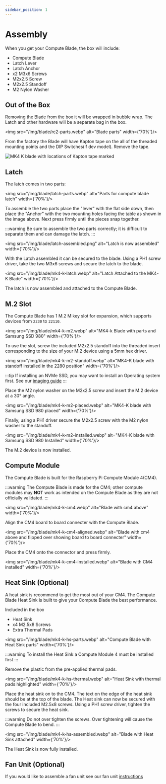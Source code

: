 ```yaml
---
sidebar_position: 1
---
```


# Assembly

When you get your Compute Blade, the box will include:
- Compute Blade
- Latch Lever
- Latch Anchor
- x2 M3x6 Screws
- M2x2.5 Screw
- M2x2.5 Standoff
- M2 Nylon Washer

## Out of  the Box

Removing the Blade from the box it will be wrapped in bubble wrap. The Latch and other hardware will be a separate bag in the box.

<img src="/img/blade/rc2-parts.webp" alt="Blade parts" width={'70%'}/>

From the factory the Blade will have Kapton tape on the all of the threaded mounting points and the DIP Switches(if dev model). Remove the tape.

<img src="/img/blade/mk4-k-kapton.webp" alt="MK4 K blade with locations of Kapton tape marked"/>

## Latch

The latch comes in two parts:

<img src="/img/blade/latch-parts.webp" alt="Parts for compute blade latch" width={'70%'}/>

To assemble the two parts place the "lever" with the flat side down, then place the "Anchor" with the two mounting holes facing the table as shown in the image above.
Next press firmly until the pieces snap together.

:::warning
Be sure to assemble the two parts correctly; it is difficult to separate them and can damage the latch.
:::

<img src="/img/blade/latch-assembled.png" alt="Latch is now assembled" width={'70%'}/>

With the Latch assembled it can be secured to the blade. Using a PH1 screw driver, take the two M3x6 screws and secure the latch to the blade.

<img src="/img/blade/mk4-k-latch.webp" alt="Latch Attached to the MK4-K Blade" width={'70%'}/>

The latch is now assembled and attached to the Compute Blade.

## M.2 Slot

The Compute Blade has 1 M.2 M key slot for expansion, which supports devices from `2230` to `22110`.

<img src="/img/blade/mk4-k-m2.webp" alt="MK4-k Blade with parts and Samsung SSD 980" width={'70%'}/>

To use the slot, screw the included M2x2.5 standoff into the threaded insert corresponding to the size of your M.2 device using a 5mm hex driver.

<img src="/img/blade/mk4-k-m2-standoff.webp" alt="MK4-K blade with standoff installed in the 2280 position" width={'70%'}/>

:::tip
If installing an NVMe SSD, you may want to install an Operating system first. See our [imaging guide](/blade/getting-started/image?boot=ssd)
:::

Place the M2 nylon washer on the M2x2.5 screw and insert the M.2 device at a 30° angle.

<img src="/img/blade/mk4-k-m2-placed.webp" alt="MK4-K blade with Samsung SSD 980 placed" width={'70%'}/>

Finally, using a PH1 driver secure the M2x2.5 screw with the M2 nylon washer to the standoff.

<img src="/img/blade/mk4-k-m2-installed.webp" alt="MK4-K blade with Samsung SSD 980 Installed" width={'70%'}/>

The M.2 device is now installed.

## Compute Module

The Compute Blade is built for the Raspberry Pi Compute Module 4(CM4). 

:::warning
The Compute Blade is made for the CM4; other compute modules may **NOT** work as intended on the Compute Blade as they are not officially validated.
:::

<img src="/img/blade/mk4-k-cm4.webp" alt="Blade with cm4 above" width={'70%'}/>

Align the CM4 board to board connecter with the Compute Blade.

<img src="/img/blade/mk4-k-cm4-aligned.webp" alt="Blade with cm4 above and flipped over showing board to board connecter" width={'70%'}/>

Place the CM4 onto the connector and press firmly.

<img src="/img/blade/mk4-k-cm4-installed.webp" alt="Blade with CM4 installed" width={'70%'}/>

## Heat Sink (Optional)

A heat sink is recommend to get the most out of your CM4. The Compute Blade Heat Sink is built to give your Compute Blade the best performance.

Included in the box
- Heat Sink
- x4 M2.5x8 Screws
- Extra Thermal Pads

<img src="/img/blade/mk4-k-hs-parts.webp" alt="Compute Blade with Heat Sink parts" width={'70%'}/>


:::warning
To install the Heat Sink a Compute Module 4 must be installed first
:::
 
 Remove the plastic from the pre-applied thermal pads.

<img src="/img/blade/mk4-k-hs-thermal.webp" alt="Heat Sink with thermal pads highlighted" width={'70%'}/>

Place the heat sink on to the CM4. The text on the edge of the heat sink should be at the top of the blade.
The Heat sink can now be secured with the four included M2.5x8 screws. Using a PH1 screw driver, tighten the screws to secure the heat sink.

:::warning
Do not over tighten the screws. Over tightening will cause the Compute Blade to bend.
:::

<img src="/img/blade/mk4-k-hs-assembled.webp" alt="Blade with Heat Sink attached" width={'70%'}/>

The Heat Sink is now fully installed.

## Fan Unit (Optional)

If you would like to assemble a fan unit see our fan unit [instructions](/fan-unit/assembly)
